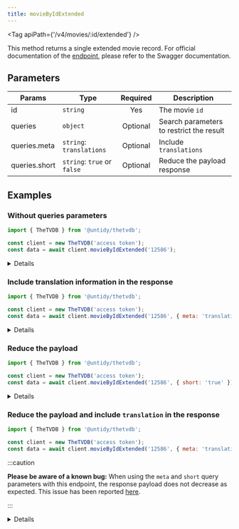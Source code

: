```yaml
---
title: movieByIdExtended
---
```



<Tag apiPath={'/v4/movies/:id/extended'} />

This method returns a single extended movie record. For official documentation of the
[endpoint](https://thetvdb.github.io/v4-api/#/Movies/getMovieExtended), please refer to the Swagger
documentation.

## Parameters

| Params        | Type                        | Required | Description                              |
| ------------- | --------------------------- | :------: | ---------------------------------------- |
| id            | `string`                    |   Yes    | The movie `id`                           |
| queries       | `object`                    | Optional | Search parameters to restrict the result |
| queries.meta  | `string`: `translations`    | Optional | Include `translations`                   |
| queries.short | `string`: `true` or `false` | Optional | Reduce the payload response              |

## Examples

### Without queries parameters

```js {4}
import { TheTVDB } from '@untidy/thetvdb';

const client = new TheTVDB('access token');
const data = await client.movieByIdExtended('12586');
```

<Details>

```js
{
  status: 'success',
  data: {
    id: 12586,
    name: '超時空要塞マクロス 愛・おぼえていますか',
    slug: 'macross-do-you-remember-love',
    image: 'https://artworks.thetvdb.com/banners/movies/12586/posters/12586.jpg',
    // ...
  },
};
```

</Details>

### Include translation information in the response

```js {4}
import { TheTVDB } from '@untidy/thetvdb';

const client = new TheTVDB('access token');
const data = await client.movieByIdExtended('12586', { meta: 'translations' });
```

<Details>

```js
{
  status: 'success',
  data: {
    id: 12586,
    translations: {
      nameTranslations: [
        {
          name: 'Macross - Do You Remember Love?',
          language: 'ita',
        },
        // ...
      ],
      overviewTranslations: [
        {
          overview:
            '地球に異星人の巨大宇宙船が漂着してから、10年後の2009年。宇宙では男だけのゼントラーディ軍と女だけのメルトランディ軍との、巨人族同士の戦いが続き、その余波を受けて地球は破滅された。修復された巨大宇宙船、マクロスに乗った６万人弱の人々だけが、かろうじて地球を脱出。その中では統合軍の少年パイロット、一条輝と、戦闘管制官の早瀬未沙、そしてアイドル歌手のリン・ミンメイの微妙な三角関係も始まっていた。そしてミンメイの歌が、巨人族の心に文化の記憶を呼び覚ました時、二大勢力はその力のバランスを崩し始めていく……。',
          language: 'jpn',
          isPrimary: true,
        },
        // ...
      ],
      aliases: null,
    },
    // ...
  },
};
```

</Details>

### Reduce the payload

```js {4}
import { TheTVDB } from '@untidy/thetvdb';

const client = new TheTVDB('access token');
const data = await client.movieByIdExtended('12586', { short: 'true' });
```

<Details>

```js
{
  status: 'success',
  data: {
    id: 12586,
    slug: 'macross-do-you-remember-love',
    trailers: null,
    artworks: null,
    characters: null,
    // ...
  },
};
```

</Details>

### Reduce the payload and include `translation` in the response

```js {4}
import { TheTVDB } from '@untidy/thetvdb';

const client = new TheTVDB('access token');
const data = await client.movieByIdExtended('12586', { meta: 'translations', short: 'true' });
```

:::caution

**Please be aware of a known bug:** When using the `meta` and `short` query parameters with this endpoint, the response payload does not decrease as expected. This issue has been reported [here](https://github.com/thetvdb/v4-api/issues/292).

:::

<Details>

```js
{
  status: 'success',
  data: {
    id: 12586,
    translations: {
      nameTranslations: [
        {
          name: 'Macross - Do You Remember Love?',
          language: 'ita',
        },
        // ...
      ],
      overviewTranslations: [
        {
          overview:
            '地球に異星人の巨大宇宙船が漂着してから、10年後の2009年。宇宙では男だけのゼントラーディ軍と女だけのメルトランディ軍との、巨人族同士の戦いが続き、その余波を受けて地球は破滅された。修復された巨大宇宙船、マクロスに乗った６万人弱の人々だけが、かろうじて地球を脱出。その中では統合軍の少年パイロット、一条輝と、戦闘管制官の早瀬未沙、そしてアイドル歌手のリン・ミンメイの微妙な三角関係も始まっていた。そしてミンメイの歌が、巨人族の心に文化の記憶を呼び覚ました時、二大勢力はその力のバランスを崩し始めていく……。',
          language: 'jpn',
          isPrimary: true,
        },
        // ...
      ],
      aliases: null,
    },
    // ...
  },
};
```

</Details>

